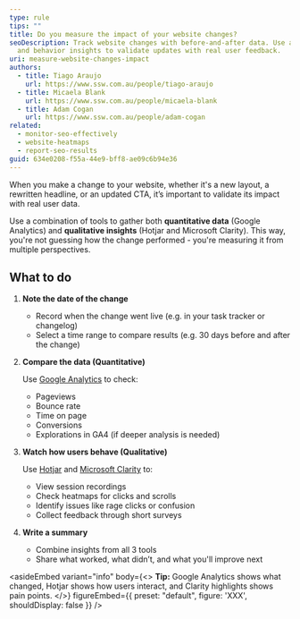 ```yaml
---
type: rule
tips: ""
title: Do you measure the impact of your website changes?
seoDescription: Track website changes with before-and-after data. Use analytics
  and behavior insights to validate updates with real user feedback.
uri: measure-website-changes-impact
authors:
  - title: Tiago Araujo
    url: https://www.ssw.com.au/people/tiago-araujo
  - title: Micaela Blank
    url: https://www.ssw.com.au/people/micaela-blank
  - title: Adam Cogan
    url: https://www.ssw.com.au/people/adam-cogan
related:
  - monitor-seo-effectively
  - website-heatmaps
  - report-seo-results
guid: 634e0208-f55a-44e9-bff8-ae09c6b94e36
---
```

When you make a change to your website, whether it's a new layout, a rewritten headline, or an updated CTA, it’s important to validate its impact with real user data.

Use a combination of tools to gather both **quantitative data** (Google Analytics) and **qualitative insights** (Hotjar and Microsoft Clarity). This way, you're not guessing how the change performed - you're measuring it from multiple perspectives.
## What to do

1. **Note the date of the change**

   * Record when the change went live (e.g. in your task tracker or changelog)
   * Select a time range to compare results (e.g. 30 days before and after the change)
2. **Compare the data (Quantitative)**

   Use [Google Analytics](https://analytics.google.com/) to check:

   * Pageviews
   * Bounce rate
   * Time on page
   * Conversions
   * Explorations in GA4 (if deeper analysis is needed)
3. **Watch how users behave (Qualitative)**

   Use [Hotjar](https://www.hotjar.com/) and [Microsoft Clarity](https://clarity.microsoft.com/) to:

   * View session recordings
   * Check heatmaps for clicks and scrolls
   * Identify issues like rage clicks or confusion
   * Collect feedback through short surveys
4. **Write a summary**

   * Combine insights from all 3 tools
   * Share what worked, what didn’t, and what you'll improve next

<asideEmbed
  variant="info"
  body={<>
    **Tip:** Google Analytics shows what changed, Hotjar shows how users interact, and Clarity highlights shows pain points.
  </>}
  figureEmbed={{
    preset: "default",
    figure: 'XXX',
    shouldDisplay: false
  }}
/>